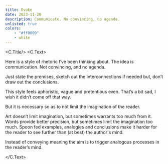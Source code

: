 ```yaml
---
title: Evoke
date: 2023-11-20
description: Communicate. No convincing, no agenda.
unlisted: true
colors:
    - "#ff0000"
    - white
---
```



<C.Title/>
<C.Text>

Here is a style of rhetoric I’ve been thinking about. The idea is communication.
Not convincing, and no agenda.

Just state the premises, sketch out the interconnections if needed but, don’t
draw out the conclusions.

This style feels aphoristic, vague and pretentious even. That’s a bit sad, I
wish it didn’t come off that way.

But it is necessary so as to not limit the imagination of the reader.

Art doesn’t limit imagination, but sometimes warrants too much from it. Words
provide better precision, but sometimes limit the imagination too much. Spoon
fed examples, analogies and conclusions make it harder for the reader to see
further than (at best) the author's mind.

Instead of conveying meaning the aim is to trigger analogous processes in the
reader’s mind.

</C.Text>

